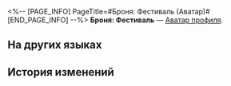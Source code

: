 <%-- [PAGE_INFO]
PageTitle=#Броня: Фестиваль (Аватар)#
[END_PAGE_INFO] --%>
{{Предмет Инфобокс
|Название    = Броня: Фестиваль
|id          = 200111
|Изображение = Аватар Броня Фестиваль.png
|Тип         = Аватар профиля
|Инвентарь   = 
|Редкость    = 5
|Эффект      = 
|Описание    = Броня на праздничных гуляниях.
|Источник1   = [[Аватар за открытие Чести Безымянных.]]
}}
{{Описание|''«Когда этот город лучится безудержной жизненной силой, он подобен цветку, что распускается, невзирая на придавившие его сугробы».''}}
'''Броня: Фестиваль''' — [[Аватар профиля]].

==На других языках==
{{На других языках
|en   = Bronya: Celebration
|zhs  = 布洛妮娅•庆典
|zht  = 布洛妮婭•慶典
|ja   = ブローニャ・祭典
|ko   = 브로냐•축제
|es   = Bronya: Celebración
|fr   = Bronya : Célébrations
|ru   = Броня: Фестиваль
|th   = Bronya - เฉลิมฉลอง
|vi   = Bronya - Lễ Hội
|de   = Bronya: Festival
|id   = Bronya - Perayaan
|pt   = Bronya: Celebração
}}

==История изменений==
{{История изменений|3.5}}